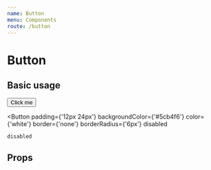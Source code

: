 ```yaml
---
name: Button
menu: Components
route: /button
---
```



# Button

## Basic usage

<Playground>
  <Button
    padding={'12px 24px'}
    backgroundColor={'#5cb4f6'}
    color={'white'}
    border={'none'}
    borderRadius={'6px'}
    margin={'0 10px 0 0'}
  >
    Click me
  </Button>



  <Button
    padding={'12px 24px'}
    backgroundColor={'#5cb4f6'}
    color={'white'}
    border={'none'}
    borderRadius={'6px'}
    disabled
  >
    disabled
  </Button>
</Playground>


## Props

<Props of={Button} />